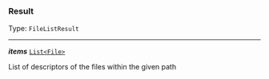 


### Result

Type: `FileListResult`

---

***items*** [`List<File>`](#file)

List of descriptors of the files within the given path


